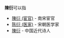 '''陳衍'''可以指
* [[陳衍_(宦官)|陳衍 (宦官)]] - 南宋宦官
* [[陈衍_(医家)|陈衍 (医家)]] - 宋朝医学家
* [[陳衍|陳衍]] - 中国近代诗人

{{disambig|Cat=二字陈姓人名消歧義|yan}}